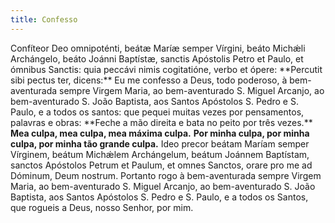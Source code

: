 ```yaml
---
title: Confesso
---
```


<div class="side-by-side not-content">
  <span class="text-justify">
    Confíteor Deo omnipoténti, beátæ Maríæ semper Vírgini, beáto Michǽli
    Archángelo, beáto Joánni Baptístæ, sanctis Apóstolis Petro et Paulo, et
    ómnibus Sanctis: quia peccávi nimis cogitatióne, verbo et ópere: **Percutit
    sibi pectus ter, dicens:**
  </span>
  <span class="text-justify">
    Eu me confesso a Deus, todo poderoso, à bem-aventurada sempre Virgem Maria,
    ao bem-aventurado S. Miguel Arcanjo, ao bem-aventurado S. João Baptista, aos
    Santos Apóstolos S. Pedro e S. Paulo, e a todos os santos: que pequei muitas
    vezes por pensamentos, palavras e obras: **Feche a mão direita e bata no
    peito por três vezes.**
  </span>
  <span class="text-justify">
    <b>Mea culpa, mea culpa, mea máxima culpa.</b>
  </span>
  <span class="text-justify">
    <b>Por minha culpa, por minha culpa, por minha tão grande culpa.</b>
  </span>
  <span class="text-justify">
    Ideo precor beátam Maríam semper Vírginem, beátum Michǽlem Archángelum,
    beátum Joánnem Baptístam, sanctos Apóstolos Petrum et Paulum, et omnes
    Sanctos, orare pro me ad Dóminum, Deum nostrum.
  </span>
  <span class="text-justify">
    Portanto rogo à bem-aventurada sempre Virgem Maria, ao bem-aventurado S.
    Miguel Arcanjo, ao bem-aventurado S. João Baptista, aos Santos Apóstolos S.
    Pedro e S. Paulo, e a todos os Santos, que rogueis a Deus, nosso Senhor, por
    mim.
  </span>
</div>
